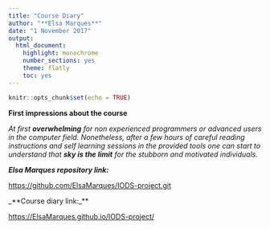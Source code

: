 ```yaml
---
title: "Course Diary"
author: "**Elsa Marques**"
date: "1 November 2017"
output:
  html_document:
    highlight: monochrome
    number_sections: yes
    theme: flatly
    toc: yes
---
```


```r
knitr::opts_chunk$set(echo = TRUE)
```


**First impressions about the course**

*At first **overwhelming** for non experienced programmers or advanced users in the computer field. Nonetheless, after a few hours of careful reading instructions and self learning sessions in the provided tools one can start to understand that **sky is the limit** for the stubborn and motivated individuals.*

_**Elsa Marques repository link:**_

<https://github.com/ElsaMarques/IODS-project.git>

_**Course diary link:_** 

<https://ElsaMarques.github.io/IODS-project/>



